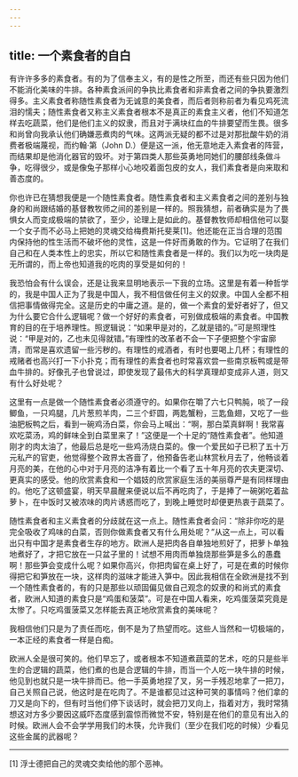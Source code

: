 ```yaml
---
---
---
```

title: 一个素食者的自白
---




有许许多多的素食者。有的为了信奉主义，有的是性之所至，而还有些只因为他们不能消化美味的牛排。各种素食派间的争执比素食者和非素食者之间的争执要激烈得多。主义素食者称随性素食者为无诚意的美食者，而后者则称前者为看见鸡死流泪的懦夫；随性素食者又称主义素食者根本不是真正的素食主义者，他们不知道怎样去吃蔬菜，他们是他们主义的奴隶，而且对于满块红血的牛排要望而生畏。很多和尚曾向我承认他们确嫌恶煮肉的气味。这两派无疑的都不过是对那批酸牛奶的消费者极端蔑视，而约翰·第（John D.）便是这一派，他无意地走入素食者的阵营，而结果却是他消化器官的毁坏。对于第四类人那些英勇地同她们的腰部线条做斗争，吃得很少，或是像兔子那样小心地咬着面包皮的女人，我们素食者是向来取和善态度的。

你也许已在猜想我便是一个随性素食者。随性素食者和主义素食者之间的差别与独身的和尚跟结婚的基督教牧师之间的差别是一样的。照我猜想，前者确实是为了畏惧女人而变成极端的禁欲了，至少，论理上是如此的。基督教牧师却相信他可以娶一个女子而不必马上把她的灵魂交给梅费斯托斐莱[1]。他还能在正当合理的范围内保持他的性生活而不破坏他的灵性，这是一件好而勇敢的作为。它证明了在我们自己和在人类本性上的忠实，所以它和随性素食者是一样的。我们以为吃一块肉是无所谓的，而上帝也知道我的吃肉的享受是如何的！

我恐怕会有什么误会，还是让我来显明地表示一下我的立场。这里是有着一种哲学的，我是中国人正为了我是中国人，我不相信做任何主义的奴隶。中国人全都不相信把事情做得完全。这是历史的中庸之道。是的，做一个素食的爱好者好了，但又为什么要它合什么逻辑呢？做一个好好的素食者，可别做成极端的素食者。中国教育的目的在于培养理性。照逻辑说：“如果甲是对的，乙就是错的。”可是照理性说：“甲是对的，乙也未见得就错。”有理性的改革者不会一下子便把整个宇宙廓清，而常是喜欢遗留一些污秽的。有理性的戒酒者，有时也要喝上几杯；有理性的戒赌者也高兴打一下小扑克；而有理性的素食者也时常喜欢尝一些南京板鸭或是带血牛排的。好像孔子也曾说过，即使发现了最伟大的科学真理却变成非人道，则又有什么好处呢？

这里有一点是做一个随性素食者必须遵守的。如果你在嚼了六七只鸭肫，啖了一段鲫鱼，一只鸡腿，几片葱煎羊肉，二三个虾圆，两匙蟹粉，三匙鱼翅，又吃了一些油肥板鸭之后，看到一碗鸡汤白菜，你会马上喊出：“啊，那白菜真鲜啊！我常喜欢吃菜汤，鸡的鲜味全到白菜里来了！”这便是一个十足的“随性素食者”。他知道刚才的肉太油了，他最后总是吃一些鸡汤烧白菜的。像一个爱民如子已积了五十万元私产的官吏，他觉得整个政界太吝啬了，他预备告老山林赏秋月去了，他畅谈着月亮的美，在他的心中对于月亮的洁净有着比一个看了五十年月亮的农夫更深切、更真实的感受。他的欣赏素食和一个娼妓的欣赏家庭生活的美丽尊严是有同样理由的。他吃了这顿盛宴，明天早晨醒来便说以后不再吃肉了，于是捧了一碗粥吃着盐萝卜，在中饭时又被浓味的肉片诱惑而吃了，到晚上睡觉时却便更热衷于蔬菜了。

随性素食者和主义素食者的分歧就在这一点上。随性素食者会问：“除非你吃的是完全吸收了鸡味的白菜，否则你做素食者又有什么用处呢？”从这一点上，可以看出只有中国才是素食者生存的地方。欧洲人是把肉各自单独地煎好了，把萝卜单独地煮好了，才把它放在一只盆子里的！试想不用肉而单独烧那些笋是多么的愚蠢啊！那些笋会变成什么呢？如果你高兴，你把肉留在桌上好了，可是在煮的时候你得把它和笋放在一块，这样肉的滋味才能进入笋中。因此我相信在全欧洲是找不到一个随性素食者的，有的只是那些以顽固偏见做自己观念的奴隶的和尚式的素食者，欧洲人知道的素食只是“鸡蛋和菠菜”。可是在中国人看来，吃鸡蛋菠菜究竟是太惨了。只吃鸡蛋菠菜又怎样能去真正地欣赏素食的美味呢？

我相信他们只是为了责任而吃，倒不是为了热望而吃。这些人当然和一切极端的，一本正经的素食者一样是白痴。

欧洲人全是很可笑的。他们早忘了，或者根本不知道煮蔬菜的艺术，吃的只是些半生的合逻辑的蔬菜，他们煮的也是合逻辑的牛排，而当一个人吃一块牛排的时候，他见到也就只是一块牛排而已。他一手英勇地捏了叉，另一手残忍地拿了一把刀，自己关照自己说，他这时是在吃肉了。不是谁都见过这种可笑的事情吗？他们拿的刀又是向下的，但有时当他们停下谈话时，就会把刀叉向上，指着对方，我时常猜想这对方多少要因这威吓态度感到震惊而微觉不安，特别是在他们的意见有出入的时候。欧洲人会不会学学用我们的木筷，允许我们（至少在我们吃的时候）少看见这些金属的武器呢？



* * *



[1] 浮士德把自己的灵魂交卖给他的那个恶神。